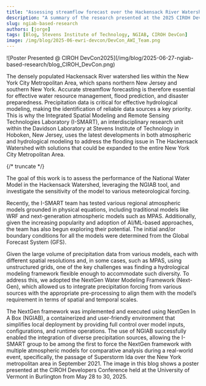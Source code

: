 ```yaml
---
title: "Assessing streamflow forecast over the Hackensack River Watershed using the NextGen framework"
description: "A summary of the research presented at the 2025 CIROH DevCon, focusing on streamflow forecasting in the Hackensack River Watershed using the NextGen framework."
slug: ngiab-based-research
authors: [jorge]
tags: [Blog, Stevens Institute of Technology, NGIAB, CIROH DevCon]
image: /img/blog/2025-06-ewri-devcon/DevCon_AWI_Team.png
---
```


<div style={{ textAlign: 'center' }}>
  ![Poster Presented @ CIROH DevCon2025](/img/blog/2025-06-27-ngiab-based-research/blog_CIROH_DevCon.png)
</div>

The densely populated Hackensack River watershed lies within the New York City Metropolitan Area, which spans northern New Jersey and southern New York. Accurate streamflow forecasting is therefore essential for effective water resource management, flood prediction, and disaster preparedness.
Precipitation data is critical for effective hydrological modeling, making the identification of reliable data sources a key priority. This is why the Integrated Spatial Modeling and Remote Sensing Technologies Laboratory (I-SMART), an interdisciplinary research unit within the Davidson Laboratory at Stevens Institute of Technology in Hoboken, New Jersey, uses the latest developments in both atmospheric and hydrological modeling to address the flooding issue in The Hackensack Watershed with solutions that could be expanded to the entire New York City Metropolitan Area.

{/* truncate */}

The goal of this work is to assess the performance of the National Water Model in the Hackensack Watershed, leveraging the NGIAB tool, and investigate the sensitivity of the model to various meteorological forcing.

Recently, the I-SMART team has tested various regional atmospheric models grounded in physical equations, including traditional models like WRF and next-generation atmospheric models such as MPAS. Additionally, given the increasing popularity and adoption of AI/ML-based approaches, the team has also begun exploring their potential. The initial and/or boundary conditions for all the models were determined from the Global Forecast System (GFS).

Given the large volume of precipitation data from various models, each with different spatial resolutions and, in some cases, such as MPAS, using unstructured grids, one of the key challenges was finding a hydrological modeling framework flexible enough to accommodate such diversity. To address this, we adopted the NextGen Water Modeling Framework (Next-Gen), which allowed us to integrate precipitation forcing from various sources with the appropriate pre-processing to align them with the model’s requirement in terms of spatial and temporal scales.

The NextGen framework was implemented and executed using NextGen In A Box (NGIAB), a containerized and user-friendly environment that simplifies local deployment by providing full control over model inputs, configurations, and runtime operations. The use of NGIAB successfully enabled the integration of diverse precipitation sources, allowing the I-SMART group to be among the first to force the NextGen framework with multiple atmospheric models for comparative analysis during a real-world event, specifically, the passage of Superstorm Ida over the New York metropolitan area in September 2021. The image in this blog shows a poster presented at the CIROH Developers Conference held at the University of Vermont in Burlington from May 28 to 30, 2025.